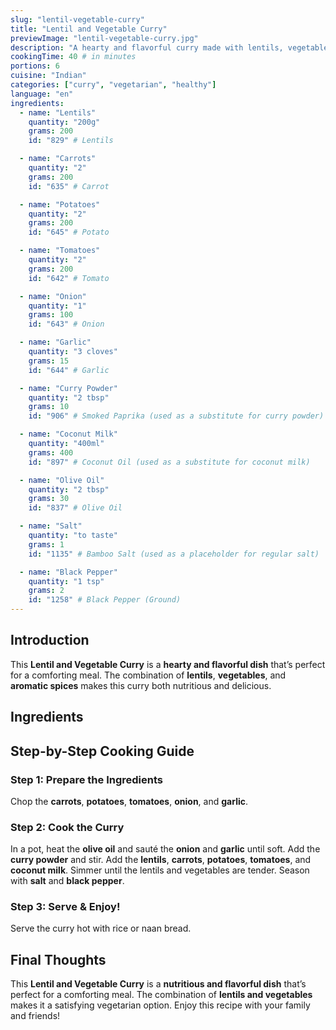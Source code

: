 ```yaml
---
slug: "lentil-vegetable-curry"
title: "Lentil and Vegetable Curry"
previewImage: "lentil-vegetable-curry.jpg"
description: "A hearty and flavorful curry made with lentils, vegetables, and aromatic spices."
cookingTime: 40 # in minutes
portions: 6
cuisine: "Indian"
categories: ["curry", "vegetarian", "healthy"]
language: "en"
ingredients:
  - name: "Lentils"
    quantity: "200g"
    grams: 200
    id: "829" # Lentils

  - name: "Carrots"
    quantity: "2"
    grams: 200
    id: "635" # Carrot

  - name: "Potatoes"
    quantity: "2"
    grams: 200
    id: "645" # Potato

  - name: "Tomatoes"
    quantity: "2"
    grams: 200
    id: "642" # Tomato

  - name: "Onion"
    quantity: "1"
    grams: 100
    id: "643" # Onion

  - name: "Garlic"
    quantity: "3 cloves"
    grams: 15
    id: "644" # Garlic

  - name: "Curry Powder"
    quantity: "2 tbsp"
    grams: 10
    id: "906" # Smoked Paprika (used as a substitute for curry powder)

  - name: "Coconut Milk"
    quantity: "400ml"
    grams: 400
    id: "897" # Coconut Oil (used as a substitute for coconut milk)

  - name: "Olive Oil"
    quantity: "2 tbsp"
    grams: 30
    id: "837" # Olive Oil

  - name: "Salt"
    quantity: "to taste"
    grams: 1
    id: "1135" # Bamboo Salt (used as a placeholder for regular salt)

  - name: "Black Pepper"
    quantity: "1 tsp"
    grams: 2
    id: "1258" # Black Pepper (Ground)
---
```



## Introduction

This **Lentil and Vegetable Curry** is a **hearty and flavorful dish** that’s perfect for a comforting meal. The combination of **lentils**, **vegetables**, and **aromatic spices** makes this curry both nutritious and delicious.

## Ingredients

<IngredientsList
  ingredients={frontmatter.ingredients}
  portions={frontmatter.portions}
/>

## Step-by-Step Cooking Guide

### Step 1: Prepare the Ingredients

Chop the **carrots**, **potatoes**, **tomatoes**, **onion**, and **garlic**.

<CookingStep action="cutting_vegetables_mix_tomato_eggplnt_carrot" />

### Step 2: Cook the Curry

In a pot, heat the **olive oil** and sauté the **onion** and **garlic** until soft. Add the **curry powder** and stir. Add the **lentils**, **carrots**, **potatoes**, **tomatoes**, and **coconut milk**. Simmer until the lentils and vegetables are tender. Season with **salt** and **black pepper**.

<CookingStep action="stirring_soupPot_curry" />

### Step 3: Serve & Enjoy!

Serve the curry hot with rice or naan bread.

## Final Thoughts

This **Lentil and Vegetable Curry** is a **nutritious and flavorful dish** that’s perfect for a comforting meal. The combination of **lentils and vegetables** makes it a satisfying vegetarian option. Enjoy this recipe with your family and friends!

<NutritionFacts ingredients={frontmatter.ingredients} />
